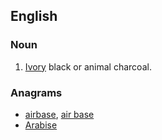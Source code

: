 ==English==

===Noun===
{{en-noun}}

# [[Ivory]] black or animal charcoal.

===Anagrams===
* [[airbase#English|airbase]], [[air base#English|air base]]
* [[Arabise#English|Arabise]]